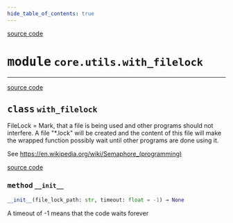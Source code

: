 ```yaml
---
hide_table_of_contents: true
---
```


<!-- markdownlint-disable -->

<a href="https://github.com/tum-esm/pyra/tree/main/packages/core/utils/with_filelock.py#L0" className="SourceCodeLinkBadge">source code</a>

# <kbd>module</kbd> `core.utils.with_filelock`






---

<a href="https://github.com/tum-esm/pyra/tree/main/packages/core/utils/with_filelock.py#L10" className="SourceCodeLinkBadge">source code</a>

## <kbd>class</kbd> `with_filelock`
FileLock = Mark, that a file is being used and other programs should not interfere. A file "*.lock" will be created and the content of this file will make the wrapped function possibly wait until other programs are done using it. 

See https://en.wikipedia.org/wiki/Semaphore_(programming) 

<a href="https://github.com/tum-esm/pyra/tree/main/packages/core/utils/with_filelock.py#L20" className="SourceCodeLinkBadge">source code</a>

### <kbd>method</kbd> `__init__`

```python
__init__(file_lock_path: str, timeout: float = -1) → None
```

A timeout of -1 means that the code waits forever 





